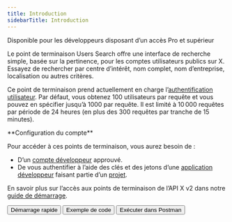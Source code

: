 ```yaml
---
title: Introduction
sidebarTitle: Introduction
---
```



Disponible pour les développeurs disposant d’un accès Pro et supérieur

Le point de terminaison Users Search offre une interface de recherche simple, basée sur la pertinence, pour les comptes utilisateurs publics sur X. Essayez de rechercher par centre d’intérêt, nom complet, nom d’entreprise, localisation ou autres critères.

Ce point de terminaison prend actuellement en charge l’[authentification utilisateur](/fr/resources/fundamentals/authentication). Par défaut, vous obtenez 100 utilisateurs par requête et vous pouvez en spécifier jusqu’à 1000 par requête. Il est limité à 10 000 requêtes par période de 24 heures (en plus des 300 requêtes par tranche de 15 minutes).

<Note>
  **Configuration du compte**

  Pour accéder à ces points de terminaison, vous aurez besoin de :

  * D’un [compte développeur](https://developer.x.com/en/portal/petition/essential/basic-info) approuvé.
  * De vous authentifier à l’aide des clés et des jetons d’une [application développeur](/fr/resources/fundamentals/developer-apps) faisant partie d’un [projet](/fr/resources/fundamentals/projects). 

  En savoir plus sur l’accès aux points de terminaison de l’API X v2 dans notre [guide de démarrage](/fr/x-api/getting-started/getting-access).
</Note>

<div className="flex space-x-2">
  <Button href="/fr/x-api/users/search/quickstart">
    Démarrage rapide
  </Button>

  <Button href="https://github.com/xdevplatform/Twitter-API-v2-sample-code">
    Exemple de code
  </Button>

  <Button href="https://app.getpostman.com/run-collection/9956214-784efcda-ed4c-4491-a4c0-a26470a67400">
    Exécuter dans Postman
  </Button>
</div>
